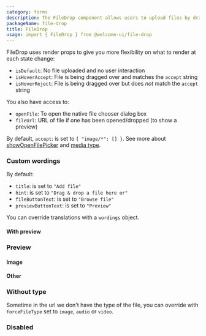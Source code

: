 ```yaml
---
category: forms
description: The FileDrop component allows users to upload files by dragging and dropping them into a designated area or by clicking to select files from their device. It simplifies the file upload process with an intuitive, user-friendly interface, providing visual feedback and handling multiple files. This component is ideal for applications that require easy and efficient file uploads, improving overall user experience.
packageName: file-drop
title: FileDrop
usage: import { FileDrop } from @welcome-ui/file-drop
---
```


FileDrop uses render props to give you more flexibility on what to render at each state change:

- `isDefault`: No file uploaded and no user interaction
- `isHoverAccept`: File is being dragged over and matches the `accept` string
- `isHoverReject`: File is being dragged over but does _not_ match the `accept` string

You also have access to:

- `openFile`: To open the native file chooser dialog box
- `fileUrl`: URL of file if one has been opened/dropped (to show a preview)

By default, `accept`: is set to `{ "image/*": [] }`. See more about [showOpenFilePicker](https://developer.mozilla.org/en-US/docs/Web/API/window/showOpenFilePicker#examples) and [media type](https://developer.mozilla.org/en-US/docs/Web/HTTP/Basics_of_HTTP/MIME_types/Common_types).

### Custom wordings

By default:

- `title`: is set to `"Add file"`
- `hint`: is set to `"Drag & drop a file here or"`
- `fileButtonText`: is set to `"Browse file"`
- `previewButtonText`: is set to `"Preview"`

You can override translations with a `wordings` object.

<div data-playground="wordings.tsx" data-component="FileDrop"></div>

#### With preview

<div data-playground="preview.tsx" data-component="FileDrop"></div>

### Preview

#### Image

<div data-playground="image.tsx" data-component="FileDrop"></div>

#### Other

<div data-playground="others.tsx" data-component="FileDrop"></div>

### Without type

Sometime in the url we don't have the type of the file, you can override with `forceFileType` set to `image`, `audio` or `video`.

<div data-playground="no-type.tsx" data-component="FileDrop"></div>

### Disabled

<div data-playground="disabled.tsx" data-component="FileDrop"></div>
